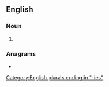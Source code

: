 ==English==

===Noun===
{{head|en|noun form}}

# {{plural of|en|doxy}}

===Anagrams===
* {{anagrams|en|a=deiosx|oxides}}

[[Category:English plurals ending in "-ies"]]